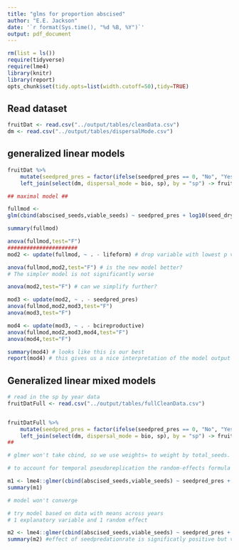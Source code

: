 ```yaml
---
title: "glms for proportion abscised"
author: "E.E. Jackson"
date: '`r format(Sys.time(), "%d %B, %Y")`'
output: pdf_document 
---
```


```r
rm(list = ls())
require(tidyverse)
require(lme4)
library(knitr)
library(report)
opts_chunk$set(tidy.opts=list(width.cutoff=50),tidy=TRUE)
```
## Read dataset 

```r

fruitDat <- read.csv("../output/tables/cleanData.csv")
dm <- read.csv("../output/tables/dispersalMode.csv")

```

## generalized linear models

```r

fruitDat %>%
	mutate(seedpred_pres = factor(ifelse(seedpred_pres == 0, "No", "Yes"))) %>%
	left_join(select(dm, dispersal_mode = bio, sp), by = "sp") -> fruitDat

## maximal model ##

fullmod <- 
glm(cbind(abscised_seeds,viable_seeds) ~ seedpred_pres + log10(seed_dry) * height_avg + cvseed + log10(cofruit) + bcireproductive + endocarp_investment + dispersal_mode, data = na.omit(fruitDat), family = quasibinomial(link = logit))

summary(fullmod)

anova(fullmod,test="F")
######################
mod2 <- update(fullmod, ~ . - lifeform) # drop variable with lowest p value

anova(fullmod,mod2,test="F") # is the new model better?
# The simpler model is not significantly worse

anova(mod2,test="F") # can we simplify further?

mod3 <- update(mod2, ~ . - seedpred_pres)
anova(fullmod,mod2,mod3,test="F")
anova(mod3,test="F")

mod4 <- update(mod3, ~ . - bcireproductive)
anova(fullmod,mod2,mod3,mod4,test="F")
anova(mod4,test="F")

summary(mod4) # looks like this is our best 
report(mod4) # this gives us a nice interpretation of the model output

```

## Generalized linear mixed models

```r
# read in the sp by year data
fruitDatFull <- read.csv("../output/tables/fullCleanData.csv")


fruitDatFull %>%
	mutate(seedpred_pres = factor(ifelse(seedpred_pres == 0, "No", "Yes"))) %>%
	left_join(select(dm, dispersal_mode = bio, sp), by = "sp") -> fruitDatFull
##

# glmer won't take cbind, so we use weights= to weight by total_seeds.

# to account for temporal pseudoreplication the random-effects formula needs to indicate that the year (a continuous random effect) represents pseudoreplication within each individual sp? so (year|sp)

m1 <- lme4::glmer(cbind(abscised_seeds,viable_seeds) ~ seedpred_pres + (year|sp), family= binomial, data = fruitDatFull)
summary(m1)

# model won't converge

# try model based on data with means across years
# 1 explanatory variable and 1 random effect

m2 <- lme4::glmer(cbind(abscised_seeds,viable_seeds) ~ seedpred_pres + (1|sp), family= binomial, data = fruitDat)
summary(m2) #effect of seedpredationrate is significatly positive but very small, R2 = 0.49



```